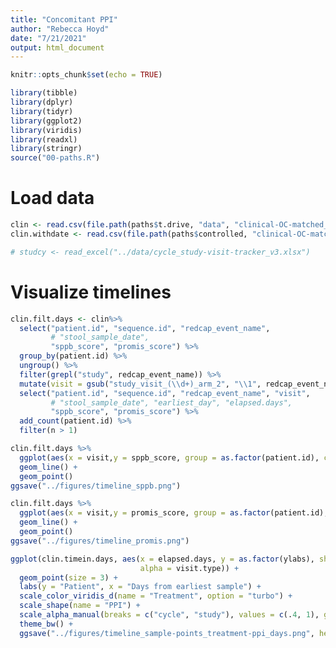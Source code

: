 ```yaml
---
title: "Concomitant PPI"
author: "Rebecca Hoyd"
date: "7/21/2021"
output: html_document
---
```


```r
knitr::opts_chunk$set(echo = TRUE)

library(tibble)
library(dplyr)
library(tidyr)
library(ggplot2)
library(viridis)
library(readxl)
library(stringr)
source("00-paths.R")
```


# Load data

```r

clin <- read.csv(file.path(paths$t.drive, "data", "clinical-OC-matched_resolved_limited.csv"), stringsAsFactors = F)
clin.withdate <- read.csv(file.path(paths$controlled, "clinical-OC-matched_resolved.csv"), stringsAsFactors = F)

# studcy <- read_excel("../data/cycle_study-visit-tracker_v3.xlsx")
```


# Visualize timelines

```r
clin.filt.days <- clin%>%
  select("patient.id", "sequence.id", "redcap_event_name", 
         # "stool_sample_date", 
         "sppb_score", "promis_score") %>%
  group_by(patient.id) %>%
  ungroup() %>%
  filter(grepl("study", redcap_event_name)) %>%
  mutate(visit = gsub("study_visit_(\\d+)_arm_2", "\\1", redcap_event_name)) %>%
  select("patient.id", "sequence.id", "redcap_event_name", "visit",
         # "stool_sample_date", "earliest_day", "elapsed.days", 
         "sppb_score", "promis_score") %>%
  add_count(patient.id) %>%
  filter(n > 1)

clin.filt.days %>%
  ggplot(aes(x = visit,y = sppb_score, group = as.factor(patient.id), color = as.factor(patient.id))) +
  geom_line() +
  geom_point()
ggsave("../figures/timeline_sppb.png")

clin.filt.days %>%
  ggplot(aes(x = visit,y = promis_score, group = as.factor(patient.id), color = as.factor(patient.id))) +
  geom_line() +
  geom_point()
ggsave("../figures/timeline_promis.png")
```

```r
ggplot(clin.timein.days, aes(x = elapsed.days, y = as.factor(ylabs), shape = as.factor(ppi), color = ici.name,
                             alpha = visit.type)) +
  geom_point(size = 3) +
  labs(y = "Patient", x = "Days from earliest sample") +
  scale_color_viridis_d(name = "Treatment", option = "turbo") +
  scale_shape(name = "PPI") +
  scale_alpha_manual(breaks = c("cycle", "study"), values = c(.4, 1), guide = FALSE) +
  theme_bw() +
  ggsave("../figures/timeline_sample-points_treatment-ppi_days.png", height = 5, width = 5)
```